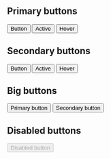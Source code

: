 
<Meta title="Components/Buttons" />

## Primary buttons

<Canvas>
  <Story name="Primary">
    <div name="Primary Buttons">
      <button type="button" className="usa-button">
        Button
      </button>
      <button type="button" className="usa-button usa-button-active">
        Active
      </button>
      <button type="button" className="usa-button usa-button-hover">
        Hover
      </button>
    </div>
  </Story>
</Canvas>

## Secondary buttons

<Canvas>
  <Story name="Secondary">
    <div name="Secondary Buttons">
      <button className="usa-button-secondary">Button</button>
      <button className="usa-button-secondary usa-button-active">Active</button>
      <button className="usa-button-secondary usa-button-hover">Hover</button>
    </div>
  </Story>
</Canvas>

## Big buttons

<Canvas>
  <Story name="Big">
    <div>
      <button type="button" className="usa-button usa-button-big">
        Primary button
      </button>
      <button className="usa-button-secondary usa-button-big">
        Secondary button
      </button>
    </div>
  </Story>
</Canvas>

## Disabled buttons

<Canvas>
  <Story name="Disabled">
    <div>
      <button type="button" className="usa-button" disabled>
        Disabled button
      </button>
    </div>
  </Story>
</Canvas>
